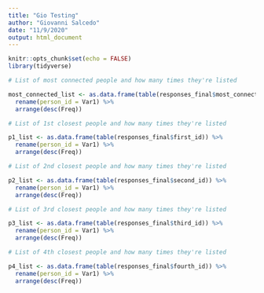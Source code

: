 ```yaml
---
title: "Gio Testing"
author: "Giovanni Salcedo"
date: "11/9/2020"
output: html_document
---
```


```r
knitr::opts_chunk$set(echo = FALSE)
library(tidyverse)
```

```r

# List of most connected people and how many times they're listed

most_connected_list <- as.data.frame(table(responses_final$most_connected)) %>% 
  rename(person_id = Var1) %>% 
  arrange(desc(Freq))

# List of 1st closest people and how many times they're listed

p1_list <- as.data.frame(table(responses_final$first_id)) %>% 
  rename(person_id = Var1) %>% 
  arrange(desc(Freq))

# List of 2nd closest people and how many times they're listed

p2_list <- as.data.frame(table(responses_final$second_id)) %>% 
  rename(person_id = Var1) %>% 
  arrange(desc(Freq))

# List of 3rd closest people and how many times they're listed

p3_list <- as.data.frame(table(responses_final$third_id)) %>% 
  rename(person_id = Var1) %>% 
  arrange(desc(Freq))

# List of 4th closest people and how many times they're listed

p4_list <- as.data.frame(table(responses_final$fourth_id)) %>% 
  rename(person_id = Var1) %>% 
  arrange(desc(Freq))

```



